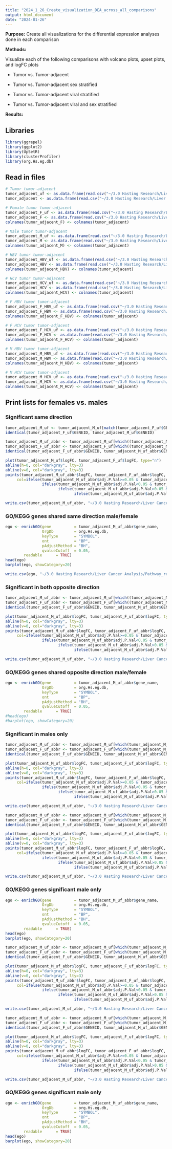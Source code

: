 ---
title: "2024_1_26_Create_visualization_DEA_across_all_comparisons"
output: html_document
date: "2024-01-26"
---

**Purpose:** Create all visualizations for the differential expression analyses done in each comparison

**Methods:**

Visualize each of the following comparisons with volcano plots, upset plots, and logFC plots

* Tumor vs. Tumor-adjacent

* Tumor vs. Tumor-adjacent sex stratified

* Tumor vs. Tumor-adjacent viral stratified

* Tumor vs. Tumor-adjacent viral and sex stratified


**Results:**


## Libraries

```{r}
library(ggrepel)
library(ggplot2)
library(UpSetR)
library(clusterProfiler)
library(org.Hs.eg.db)
```

## Read in files

```{r}
# Tumor tumor-adjacent
tumor_adjacent_uf <- as.data.frame(read.csv("~/3.0 Hasting Research/Liver Cancer Analysis/DEGs/tumor_tumor_adj_p1_lfc0.csv"))
tumor_adjacent <- as.data.frame(read.csv("~/3.0 Hasting Research/Liver Cancer Analysis/DEGs/tumor_tumor_adj_p0.05_lfc2.csv"))

# Female tumor tumor-adjacent
tumor_adjacent_F_uf <- as.data.frame(read.csv("~/3.0 Hasting Research/Liver Cancer Analysis/DEGs/female_tumor_tumor_adj_p1_lfc0.csv"))
tumor_adjacent_F <- as.data.frame(read.csv("~/3.0 Hasting Research/Liver Cancer Analysis/DEGs/female_tumor_tumor_adj_p0.05_lfc2.csv"))
colnames(tumor_adjacent_F) <- colnames(tumor_adjacent)

# Male tumor tumor-adjacent
tumor_adjacent_M_uf <- as.data.frame(read.csv("~/3.0 Hasting Research/Liver Cancer Analysis/DEGs/male_tumor_tumor_adj_p1_lfc0.csv"))
tumor_adjacent_M <- as.data.frame(read.csv("~/3.0 Hasting Research/Liver Cancer Analysis/DEGs/male_tumor_tumor_adj_p0.05_lfc2.csv"))
colnames(tumor_adjacent_M) <- colnames(tumor_adjacent)

# HBV tumor tumor-adjacent
tumor_adjacent_HBV_uf <- as.data.frame(read.csv("~/3.0 Hasting Research/Liver Cancer Analysis/DEGs/HBV_tumor_tumor_adj_p1_lfc0.csv"))
tumor_adjacent_HBV <- as.data.frame(read.csv("~/3.0 Hasting Research/Liver Cancer Analysis/DEGs/HBV_tumor_tumor_adj_p0.05_lfc2.csv"))
colnames(tumor_adjacent_HBV) <- colnames(tumor_adjacent)

# HCV tumor tumor-adjacent
tumor_adjacent_HCV_uf <- as.data.frame(read.csv("~/3.0 Hasting Research/Liver Cancer Analysis/DEGs/HCV_tumor_tumor_adj_p1_lfc0.csv"))
tumor_adjacent_HCV <- as.data.frame(read.csv("~/3.0 Hasting Research/Liver Cancer Analysis/DEGs/HBV_tumor_tumor_adj_p0.05_lfc2.csv"))
colnames(tumor_adjacent_HCV) <- colnames(tumor_adjacent)

# F HBV tumor tumor-adjacent
tumor_adjacent_F_HBV_uf <- as.data.frame(read.csv("~/3.0 Hasting Research/Liver Cancer Analysis/DEGs/female_HBV_tumor_tumor_adj_p1_lfc0.csv"))
tumor_adjacent_F_HBV <- as.data.frame(read.csv("~/3.0 Hasting Research/Liver Cancer Analysis/DEGs/female_HBV_tumor_tumor_adj_p0.05_lfc2.csv"))
colnames(tumor_adjacent_F_HBV) <- colnames(tumor_adjacent)

# F HCV tumor tumor-adjacent
tumor_adjacent_F_HCV_uf <- as.data.frame(read.csv("~/3.0 Hasting Research/Liver Cancer Analysis/DEGs/female_HCV_tumor_tumor_adj_p1_lfc0.csv"))
tumor_adjacent_F_HCV <- as.data.frame(read.csv("~/3.0 Hasting Research/Liver Cancer Analysis/DEGs/female_HBV_tumor_tumor_adj_p0.05_lfc2.csv"))
colnames(tumor_adjacent_F_HCV) <- colnames(tumor_adjacent)

# M HBV tumor tumor-adjacent
tumor_adjacent_M_HBV_uf <- as.data.frame(read.csv("~/3.0 Hasting Research/Liver Cancer Analysis/DEGs/male_HBV_tumor_tumor_adj_p1_lfc0.csv"))
tumor_adjacent_M_HBV <- as.data.frame(read.csv("~/3.0 Hasting Research/Liver Cancer Analysis/DEGs/male_HBV_tumor_tumor_adj_p0.05_lfc2.csv"))
colnames(tumor_adjacent_M_HBV) <- colnames(tumor_adjacent)

# M HCV tumor tumor-adjacent
tumor_adjacent_M_HCV_uf <- as.data.frame(read.csv("~/3.0 Hasting Research/Liver Cancer Analysis/DEGs/male_HCV_tumor_tumor_adj_p1_lfc0.csv"))
tumor_adjacent_M_HCV <- as.data.frame(read.csv("~/3.0 Hasting Research/Liver Cancer Analysis/DEGs/male_HCV_tumor_tumor_adj_p0.05_lfc2.csv"))
colnames(tumor_adjacent_M_HCV) <- colnames(tumor_adjacent)
```


## Print lists for females vs. males

### Significant same direction

```{r}
tumor_adjacent_M_uf <- tumor_adjacent_M_uf[match(tumor_adjacent_F_uf$GENEID, tumor_adjacent_M_uf$GENEID),]
identical(tumor_adjacent_F_uf$GENEID, tumor_adjacent_M_uf$GENEID)

tumor_adjacent_M_uf_abbr <- tumor_adjacent_M_uf[which((tumor_adjacent_M_uf$adj.P.Val<0.05 & tumor_adjacent_M_uf$logFC>0 & tumor_adjacent_F_uf$adj.P.Val<0.05 & tumor_adjacent_F_uf$logFC>0) | (tumor_adjacent_M_uf$adj.P.Val<0.05 & tumor_adjacent_M_uf$logFC<0 & tumor_adjacent_F_uf$adj.P.Val<0.05 & tumor_adjacent_F_uf$logFC<0)),]
tumor_adjacent_F_uf_abbr <- tumor_adjacent_F_uf[which((tumor_adjacent_M_uf$adj.P.Val<0.05 & tumor_adjacent_M_uf$logFC>0 & tumor_adjacent_F_uf$adj.P.Val<0.05 & tumor_adjacent_F_uf$logFC>0) | (tumor_adjacent_M_uf$adj.P.Val<0.05 & tumor_adjacent_M_uf$logFC<0 & tumor_adjacent_F_uf$adj.P.Val<0.05 & tumor_adjacent_F_uf$logFC<0)),]
identical(tumor_adjacent_F_uf_abbr$GENEID, tumor_adjacent_M_uf_abbr$GENEID)

plot(tumor_adjacent_M_uf$logFC, tumor_adjacent_F_uf$logFC, type="n")
abline(h=0, col="darkgray", lty=3)
abline(v=0, col="darkgray", lty=3)
points(tumor_adjacent_M_uf_abbr$logFC, tumor_adjacent_F_uf_abbr$logFC, 
     col=ifelse(tumor_adjacent_M_uf_abbr$adj.P.Val>=0.05 & tumor_adjacent_F_uf_abbr$adj.P.Val>=0.05, "black",
                ifelse(tumor_adjacent_M_uf_abbr$adj.P.Val<0.05 & tumor_adjacent_F_uf_abbr$adj.P.Val>0.05,"blue",
                       ifelse(tumor_adjacent_M_uf_abbr$adj.P.Val>0.05 & tumor_adjacent_F_uf_abbr$adj.P.Val<0.05, "maroon",
                              ifelse(tumor_adjacent_M_uf_abbr$adj.P.Val<0.05 & tumor_adjacent_F_uf_abbr$adj.P.Val<0.05, "goldenrod", "red")))))

write.csv(tumor_adjacent_M_uf_abbr, "~/3.0 Hasting Research/Liver Cancer Analysis/Gene lists/significant_male_female_same_dir.csv")
```

### GO/KEGG genes shared same direction male/female

```{r}
ego <- enrichGO(gene          = tumor_adjacent_M_uf_abbr$gene_name,
                OrgDb         = org.Hs.eg.db,
                keyType       = "SYMBOL",
                ont           = "BP",
                pAdjustMethod = "BH",
                qvalueCutoff  = 0.05,
        readable      = TRUE)
head(ego)
barplot(ego, showCategory=20) 

write.csv(ego, "~/3.0 Hasting Research/Liver Cancer Analysis/Pathway_results/GO_terms_significant_male_female_same_dir.csv")
```

### Significant in both opposite direction

```{r}
tumor_adjacent_M_uf_abbr <- tumor_adjacent_M_uf[which((tumor_adjacent_M_uf$adj.P.Val<0.05 & tumor_adjacent_M_uf$logFC>0 & tumor_adjacent_F_uf$adj.P.Val<0.05 & tumor_adjacent_F_uf$logFC<0) | (tumor_adjacent_M_uf$adj.P.Val<0.05 & tumor_adjacent_M_uf$logFC<0 & tumor_adjacent_F_uf$adj.P.Val<0.05 & tumor_adjacent_F_uf$logFC>0)),]
tumor_adjacent_F_uf_abbr <- tumor_adjacent_F_uf[which((tumor_adjacent_M_uf$adj.P.Val<0.05 & tumor_adjacent_M_uf$logFC>0 & tumor_adjacent_F_uf$adj.P.Val<0.05 & tumor_adjacent_F_uf$logFC<0) | (tumor_adjacent_M_uf$adj.P.Val<0.05 & tumor_adjacent_M_uf$logFC<0 & tumor_adjacent_F_uf$adj.P.Val<0.05 & tumor_adjacent_F_uf$logFC>0)),]
identical(tumor_adjacent_F_uf_abbr$GENEID, tumor_adjacent_M_uf_abbr$GENEID)

plot(tumor_adjacent_M_uf_abbr$logFC, tumor_adjacent_F_uf_abbr$logFC, type="n")
abline(h=0, col="darkgray", lty=3)
abline(v=0, col="darkgray", lty=3)
points(tumor_adjacent_M_uf_abbr$logFC, tumor_adjacent_F_uf_abbr$logFC, 
     col=ifelse(tumor_adjacent_M_uf_abbr$adj.P.Val>=0.05 & tumor_adjacent_F_uf_abbr$adj.P.Val>=0.05, "black",
                ifelse(tumor_adjacent_M_uf_abbr$adj.P.Val<0.05 & tumor_adjacent_F_uf_abbr$adj.P.Val>0.05,"blue",
                       ifelse(tumor_adjacent_M_uf_abbr$adj.P.Val>0.05 & tumor_adjacent_F_uf_abbr$adj.P.Val<0.05, "maroon",
                              ifelse(tumor_adjacent_M_uf_abbr$adj.P.Val<0.05 & tumor_adjacent_F_uf_abbr$adj.P.Val<0.05, "goldenrod", "red")))))

write.csv(tumor_adjacent_M_uf_abbr, "~/3.0 Hasting Research/Liver Cancer Analysis/Gene lists/significant_male_female_opp_dir.csv")
```

### GO/KEGG genes shared opposite direction male/female

```{r}
ego <- enrichGO(gene          = tumor_adjacent_M_uf_abbr$gene_name,
                OrgDb         = org.Hs.eg.db,
                keyType       = "SYMBOL",
                ont           = "BP",
                pAdjustMethod = "BH",
                qvalueCutoff  = 0.05,
        readable      = TRUE)
#head(ego)
#barplot(ego, showCategory=20) 
```


### Significant in males only

```{r}
tumor_adjacent_M_uf_abbr <- tumor_adjacent_M_uf[which(tumor_adjacent_M_uf$adj.P.Val<0.05 & tumor_adjacent_F_uf$adj.P.Val>=0.05),]
tumor_adjacent_F_uf_abbr <- tumor_adjacent_F_uf[which(tumor_adjacent_M_uf$adj.P.Val<0.05 & tumor_adjacent_F_uf$adj.P.Val>=0.05),]
identical(tumor_adjacent_F_uf_abbr$GENEID, tumor_adjacent_M_uf_abbr$GENEID)

plot(tumor_adjacent_M_uf_abbr$logFC, tumor_adjacent_F_uf_abbr$logFC, type="n")
abline(h=0, col="darkgray", lty=3)
abline(v=0, col="darkgray", lty=3)
points(tumor_adjacent_M_uf_abbr$logFC, tumor_adjacent_F_uf_abbr$logFC, 
     col=ifelse(tumor_adjacent_M_uf_abbr$adj.P.Val>=0.05 & tumor_adjacent_F_uf_abbr$adj.P.Val>=0.05, "black",
                ifelse(tumor_adjacent_M_uf_abbr$adj.P.Val<0.05 & tumor_adjacent_F_uf_abbr$adj.P.Val>0.05,"blue",
                       ifelse(tumor_adjacent_M_uf_abbr$adj.P.Val>0.05 & tumor_adjacent_F_uf_abbr$adj.P.Val<0.05, "maroon",
                              ifelse(tumor_adjacent_M_uf_abbr$adj.P.Val<0.05 & tumor_adjacent_F_uf_abbr$adj.P.Val<0.05, "goldenrod", "red")))))

write.csv(tumor_adjacent_M_uf_abbr, "~/3.0 Hasting Research/Liver Cancer Analysis/Gene lists/significant_male_only.csv")

tumor_adjacent_M_uf_abbr <- tumor_adjacent_M_uf[which(tumor_adjacent_M_uf$adj.P.Val<0.05 & tumor_adjacent_F_uf$adj.P.Val>=0.05 & (tumor_adjacent_M_uf$logFC>1 | tumor_adjacent_M_uf$logFC< -1)),]
tumor_adjacent_F_uf_abbr <- tumor_adjacent_F_uf[which(tumor_adjacent_M_uf$adj.P.Val<0.05 & tumor_adjacent_F_uf$adj.P.Val>=0.05 & (tumor_adjacent_M_uf$logFC>1 | tumor_adjacent_M_uf$logFC< -1)),]
identical(tumor_adjacent_F_uf_abbr$GENEID, tumor_adjacent_M_uf_abbr$GENEID)

plot(tumor_adjacent_M_uf_abbr$logFC, tumor_adjacent_F_uf_abbr$logFC, type="n")
abline(h=0, col="darkgray", lty=3)
abline(v=0, col="darkgray", lty=3)
points(tumor_adjacent_M_uf_abbr$logFC, tumor_adjacent_F_uf_abbr$logFC, 
     col=ifelse(tumor_adjacent_M_uf_abbr$adj.P.Val>=0.05 & tumor_adjacent_F_uf_abbr$adj.P.Val>=0.05, "black",
                ifelse(tumor_adjacent_M_uf_abbr$adj.P.Val<0.05 & tumor_adjacent_F_uf_abbr$adj.P.Val>0.05,"blue",
                       ifelse(tumor_adjacent_M_uf_abbr$adj.P.Val>0.05 & tumor_adjacent_F_uf_abbr$adj.P.Val<0.05, "maroon",
                              ifelse(tumor_adjacent_M_uf_abbr$adj.P.Val<0.05 & tumor_adjacent_F_uf_abbr$adj.P.Val<0.05, "goldenrod", "red")))))

write.csv(tumor_adjacent_M_uf_abbr, "~/3.0 Hasting Research/Liver Cancer Analysis/Gene lists/significant_male_only_logFC1.csv")
```

### GO/KEGG genes significant male only

```{r}
ego <- enrichGO(gene          = tumor_adjacent_M_uf_abbr$gene_name,
                OrgDb         = org.Hs.eg.db,
                keyType       = "SYMBOL",
                ont           = "BP",
                pAdjustMethod = "BH",
                qvalueCutoff  = 0.05,
        readable      = TRUE)
head(ego)
barplot(ego, showCategory=20) 
```

```{r}
tumor_adjacent_M_uf_abbr <- tumor_adjacent_M_uf[which(tumor_adjacent_M_uf$adj.P.Val>=0.05 & tumor_adjacent_F_uf$adj.P.Val<0.05),]
tumor_adjacent_F_uf_abbr <- tumor_adjacent_F_uf[which(tumor_adjacent_M_uf$adj.P.Val>=0.05 & tumor_adjacent_F_uf$adj.P.Val<0.05),]
identical(tumor_adjacent_F_uf_abbr$GENEID, tumor_adjacent_M_uf_abbr$GENEID)

plot(tumor_adjacent_M_uf_abbr$logFC, tumor_adjacent_F_uf_abbr$logFC, type="n")
abline(h=0, col="darkgray", lty=3)
abline(v=0, col="darkgray", lty=3)
points(tumor_adjacent_M_uf_abbr$logFC, tumor_adjacent_F_uf_abbr$logFC, 
     col=ifelse(tumor_adjacent_M_uf_abbr$adj.P.Val>=0.05 & tumor_adjacent_F_uf_abbr$adj.P.Val>=0.05, "black",
                ifelse(tumor_adjacent_M_uf_abbr$adj.P.Val<0.05 & tumor_adjacent_F_uf_abbr$adj.P.Val>0.05,"blue",
                       ifelse(tumor_adjacent_M_uf_abbr$adj.P.Val>0.05 & tumor_adjacent_F_uf_abbr$adj.P.Val<0.05, "maroon",
                              ifelse(tumor_adjacent_M_uf_abbr$adj.P.Val<0.05 & tumor_adjacent_F_uf_abbr$adj.P.Val<0.05, "goldenrod", "red")))))

write.csv(tumor_adjacent_M_uf_abbr, "~/3.0 Hasting Research/Liver Cancer Analysis/Gene lists/significant_female_only.csv")

tumor_adjacent_M_uf_abbr <- tumor_adjacent_M_uf[which(tumor_adjacent_M_uf$adj.P.Val>=0.05 & tumor_adjacent_F_uf$adj.P.Val<0.05 & (tumor_adjacent_F_uf$logFC>1 | tumor_adjacent_F_uf$logFC< -1)),]
tumor_adjacent_F_uf_abbr <- tumor_adjacent_F_uf[which(tumor_adjacent_M_uf$adj.P.Val>=0.05 & tumor_adjacent_F_uf$adj.P.Val<0.05 & (tumor_adjacent_F_uf$logFC>1 | tumor_adjacent_F_uf$logFC< -1)),]
identical(tumor_adjacent_F_uf_abbr$GENEID, tumor_adjacent_M_uf_abbr$GENEID)

plot(tumor_adjacent_M_uf_abbr$logFC, tumor_adjacent_F_uf_abbr$logFC, type="n")
abline(h=0, col="darkgray", lty=3)
abline(v=0, col="darkgray", lty=3)
points(tumor_adjacent_M_uf_abbr$logFC, tumor_adjacent_F_uf_abbr$logFC, 
     col=ifelse(tumor_adjacent_M_uf_abbr$adj.P.Val>=0.05 & tumor_adjacent_F_uf_abbr$adj.P.Val>=0.05, "black",
                ifelse(tumor_adjacent_M_uf_abbr$adj.P.Val<0.05 & tumor_adjacent_F_uf_abbr$adj.P.Val>0.05,"blue",
                       ifelse(tumor_adjacent_M_uf_abbr$adj.P.Val>0.05 & tumor_adjacent_F_uf_abbr$adj.P.Val<0.05, "maroon",
                              ifelse(tumor_adjacent_M_uf_abbr$adj.P.Val<0.05 & tumor_adjacent_F_uf_abbr$adj.P.Val<0.05, "goldenrod", "red")))))

write.csv(tumor_adjacent_M_uf_abbr, "~/3.0 Hasting Research/Liver Cancer Analysis/Gene lists/significant_female_only_logFC1.csv")
```

### GO/KEGG genes significant male only

```{r}
ego <- enrichGO(gene          = tumor_adjacent_M_uf_abbr$gene_name,
                OrgDb         = org.Hs.eg.db,
                keyType       = "SYMBOL",
                ont           = "BP",
                pAdjustMethod = "BH",
                qvalueCutoff  = 0.05,
        readable      = TRUE)
head(ego)
barplot(ego, showCategory=20) 
```
